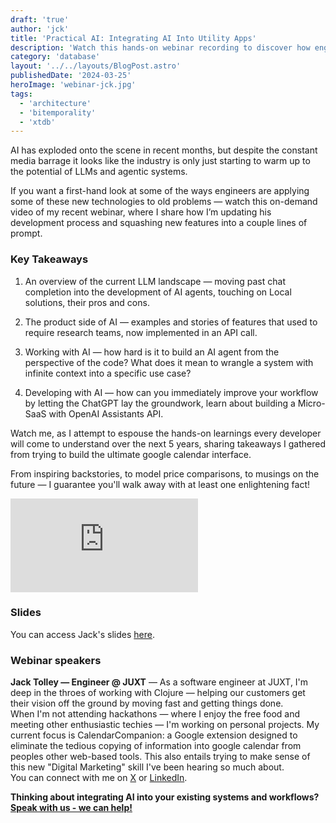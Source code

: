 ```yaml
---
draft: 'true'
author: 'jck'
title: 'Practical AI: Integrating AI Into Utility Apps'
description: 'Watch this hands-on webinar recording to discover how engineers are applying new technologies to old problems.'
category: 'database'
layout: '../../layouts/BlogPost.astro'
publishedDate: '2024-03-25'
heroImage: 'webinar-jck.jpg'
tags:
  - 'architecture'
  - 'bitemporality'
  - 'xtdb'
---
```



AI has exploded onto the scene in recent months, but despite the constant media barrage it looks like the industry is only just starting to warm up to the potential of LLMs and agentic systems.

If you want a first-hand look at some of the ways engineers are applying some of these new technologies to old problems — watch this on-demand video of my recent webinar, where I share how I’m updating his development process and squashing new features into a couple lines of prompt.

### Key Takeaways

1. An overview of the current LLM landscape — moving past chat completion into the development of AI agents, touching on Local solutions, their pros and cons.

2. The product side of AI — examples and stories of features that used to require research teams, now implemented in an API call.

3. Working with AI — how hard is it to build an AI agent from the perspective of the code? What does it mean to wrangle a system with infinite context into a specific use case?

4. Developing with AI — how can you immediately improve your workflow by letting the ChatGPT lay the groundwork, learn about building a Micro-SaaS with OpenAI Assistants API.

Watch me, as I attempt to espouse the hands-on learnings every developer will come to understand over the next 5 years, sharing takeaways I gathered from trying to build the ultimate google calendar interface.

From inspiring backstories, to model price comparisons, to musings on the future — I guarantee you'll walk away with at least one enlightening fact!

<iframe
  class='aspect-video w-full'
  src='https://www.youtube.com/embed/AjJ8vC5WmBc?si=CrpZJeyPxS2TgxmC'
  title='YouTube video player'
  frameborder='0'
  allow='accelerometer; autoplay; clipboard-write; encrypted-media; gyroscope; picture-in-picture; web-share'
  referrerpolicy='strict-origin-when-cross-origin'
  allowfullscreen
></iframe>

### Slides

You can access Jack's slides <a href="/JUXT-20231130-columnar-webinar-slides.pdf#toolbar=0&zoom=125" target="_blank">here</a>.

### Webinar speakers

**Jack Tolley — Engineer @ JUXT** — As a software engineer at JUXT, I'm deep in the throes of working with Clojure — helping our customers get their vision off the ground by moving fast and getting things done. <br/>
When I'm not attending hackathons — where I enjoy the free food and meeting other enthusiastic techies — I'm working on personal projects. My current focus is CalendarCompanion: a Google extension designed to eliminate the tedious copying of information into google calendar from peoples other web-based tools. This also entails trying to make sense of this new "Digital Marketing" skill I've been hearing so much about. <br/>
You can connect with me on [X](https://twitter.com/TechTolley) or [LinkedIn](https://www.linkedin.com/in/jack-tolley-67310b13a/). <br/>

**Thinking about integrating AI into your existing systems and workflows? [Speak with us - we can help!](/contact)**
